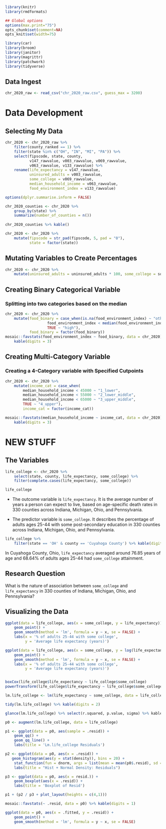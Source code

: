 ```r
library(knitr)
library(rmdformats)

## Global options
options(max.print="75")
opts_chunk$set(comment=NA)
opts_knit$set(width=75)
```

```r
library(car)
library(broom)
library(janitor)
library(magrittr)
library(patchwork)
library(tidyverse)
```

## Data Ingest

```r
chr_2020_raw <- read_csv("chr_2020_raw.csv", guess_max = 3200)
```

# Data Development

## Selecting My Data

```r
chr_2020 <- chr_2020_raw %>%
    filter(county_ranked == 1) %>%
    filter(state %in% c("OH", "IN", "MI", "PA")) %>%
    select(fipscode, state, county, 
           v147_rawvalue, v003_rawvalue, v069_rawvalue, 
           v063_rawvalue, v133_rawvalue) %>%
    rename(life_expectancy = v147_rawvalue,
           uninsured_adults = v003_rawvalue,
           some_college = v069_rawvalue,
           median_household_income = v063_rawvalue,
           food_environment_index = v133_rawvalue)
```

```r
options(dplyr.summarise.inform = FALSE)

chr_2020_counties <- chr_2020 %>%
    group_by(state) %>%
    summarize(number_of_counties = n())
    
chr_2020_counties %>% kable()
```
```r
chr_2020 <- chr_2020 %>%
    mutate(fipscode = str_pad(fipscode, 5, pad = "0"),
           state = factor(state))
```

## Mutating Variables to Create Percentages

```r
chr_2020 <- chr_2020 %>%
    mutate(uninsured_adults = uninsured_adults * 100, some_college = some_college * 100)
```

## Creating Binary Categorical Variable

### Splitting into two categories based on the median

```r
chr_2020 <- chr_2020 %>%
    mutate(food_binary = case_when(is.na(food_environment_index) ~ "other",
                   food_environment_index < median(food_environment_index, na.rm = TRUE) ~ "other",
                   TRUE ~ "high"),
           food_binary = factor(food_binary))
mosaic::favstats(food_environment_index ~ food_binary, data = chr_2020) %>% 
    kable(digits = 3)
```

## Creating Multi-Category Variable

### Creating a 4-Category variable with Specified Cutpoints

```r
chr_2020 <- chr_2020 %>%
    mutate(income_cat = case_when(
        median_household_income < 45000 ~ "1_lower",
        median_household_income < 55000 ~ "2_lower_middle",
        median_household_income < 65000 ~ "3_upper_middle",
        TRUE ~ "4_upper"),
        income_cat = factor(income_cat))

mosaic::favstats(median_household_income ~ income_cat, data = chr_2020) %>% 
    kable(digits = 3)
```

# NEW STUFF

## The Variables

```r
life_college <- chr_2020 %>%
    select(state, county, life_expectancy, some_college) %>%
    filter(complete.cases(life_expectancy, some_college))

life_college
```


- The outcome variable is `life_expectancy`. It is the average number of years a person can expect to live, based on age-specific death rates in 330 counties across Indiana, Michigan, Ohio, and Pennsylvania. 

- The predictor variable is `some_college`. It describes the percentage of adults ages 25-44 with some post-secondary education in 330 counties across Indiana, Michigan, Ohio, and Pennsylvania.

```r
life_college %>%
    filter(state == 'OH' & county == 'Cuyahoga County') %>% kable(digits = 2)
```

In Cuyahoga County, Ohio, `life_expectancy` averaged around 76.85 years of age and 68.64% of adults ages 25-44 had `some_college` attainment. 

## Research Question

What is the nature of association between `some_college` and `life_expectancy` in 330 counties of Indiana, Michigan, Ohio, and Pennsylvania?

## Visualizing the Data

```r
ggplot(data = life_college, aes(x = some_college, y = life_expectancy)) +
    geom_point() +
    geom_smooth(method = 'lm', formula = y ~ x, se = FALSE) +
    labs(x = '% of adults 25-44 with some college',
         y = 'Average life expectancy (years)')
```


```r
ggplot(data = life_college, aes(x = some_college, y = log(life_expectancy))) +
    geom_point() +
    geom_smooth(method = 'lm', formula = y ~ x, se = FALSE) +
    labs(x = '% of adults 25-44 with some college',
         y = 'Average life expectancy (years)')
```
```r

```


```r
boxCox(life_college$life_expectancy ~ life_college$some_college)
powerTransform(life_college$life_expectancy ~ life_college$some_college)
```



```r
lm.life_college <- lm(life_expectancy ~ some_college, data = life_college)

tidy(lm.life_college) %>% kable(digits = 2)

glance(lm.life_college) %>% select(r.squared, p.value, sigma) %>% kable
```

```r
p0 <- augment(lm.life_college, data = life_college)

p1 <- ggplot(data = p0, aes(sample = .resid)) +
    geom_qq() +
    geom_qq_line() + 
    labs(title = 'Lm.life_college Residuals')

p2 <- ggplot(data = p0, aes(x = .resid)) +
   geom_histogram(aes(y = stat(density)), bins = 20) +
    stat_function(fun = dnorm, args = list(mean = mean(p0$.resid), sd = sd(p0$.resid)), col = "black", lwd = 1.5) +
    labs(title = "Hist + Normal Density: Residuals")

p3 <- ggplot(data = p0, aes(x = resid.)) +
    geom_boxplot(aes(x = .resid)) +
    labs(title = 'Boxplot of Resid')

p1 + (p2 / p3 + plot_layout(heights = c(4,1)))

mosaic::favstats(~ .resid, data = p0) %>% kable(digits = 1)

```

```r
ggplot(data = p0, aes(x = .fitted, y = .resid)) +
    geom_point() +
    geom_smooth(method = 'lm', formula = y ~ x, se = FALSE)
```











